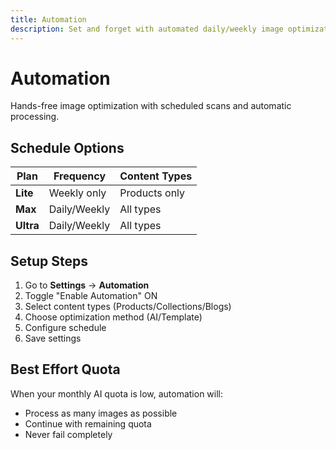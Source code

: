 ```yaml
---
title: Automation
description: Set and forget with automated daily/weekly image optimization
---
```


# Automation

Hands-free image optimization with scheduled scans and automatic processing.

## Schedule Options

| Plan | Frequency | Content Types |
|------|-----------|---------------|
| **Lite** | Weekly only | Products only |
| **Max** | Daily/Weekly | All types |
| **Ultra** | Daily/Weekly | All types |

## Setup Steps

1. Go to **Settings** → **Automation**
2. Toggle "Enable Automation" ON
3. Select content types (Products/Collections/Blogs)
4. Choose optimization method (AI/Template)
5. Configure schedule
6. Save settings

## Best Effort Quota

When your monthly AI quota is low, automation will:
- Process as many images as possible
- Continue with remaining quota
- Never fail completely
